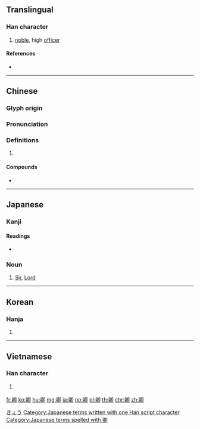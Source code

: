 {{also|喞|唧}}
==Translingual==

===Han character===
{{Han char|rn=26|rad=卩|as=09|sn=11|four=77720|canj=HHAIL|ids=⿰𠂎即}}

# [[noble]], high [[officer]]

====References====
* {{Han ref|kx=0160.080|dkj=02877|dj=0366.100|hdz=10318.030|uh=537F|ud=21375|bh=ADEB|bd=44523}}

----

==Chinese==
{{zh-forms}}

===Glyph origin===
{{Han etyl}}

===Pronunciation===
{{zh-pron
|m=qīng
|c=hing1
|h=pfs=
|md=
|mn=
|w=
|mc=y
|oc=y
|cat=
}}

===Definitions===
{{zh-hanzi}}

# {{rfdef|lang=zh}}

====Compounds====
* {{zh-l|卿卿我我|tr=qīngqīngwǒwǒ}}

----

==Japanese==

===Kanji===
{{ja-kanji|grade=|rs=卩09}}

====Readings====
* {{ja-readings|on=[[きょう]] (kyō), [[けい]] (kei)|kun=[[きみ]] (kimi)}}

===Noun===
{{ja-noun|きょう}}

# {{lb|ja|honorific title}} [[Sir]], [[Lord]]

[[Category:ja:Titles|きょう]]
[[Category:Japanese terms written with one Han script character]]
[[Category:Japanese terms spelled with 卿]]

----

==Korean==

===Hanja===
{{ko-hanja|hangeul=[[경]]|rv=gyeong|mr=kyŏng}}

# {{defn|lang=ko|sort=卩09}}

----

==Vietnamese==

===Han character===
{{vi-readings|hanviet=khanh|nom=khành|rs=卩09}}

# {{han tu form of|khanh|you}} {{qualifier|used by royalty to refer to inferior}}

[[fr:卿]]
[[ko:卿]]
[[hu:卿]]
[[mg:卿]]
[[ja:卿]]
[[no:卿]]
[[pl:卿]]
[[th:卿]]
[[chr:卿]]
[[zh:卿]]